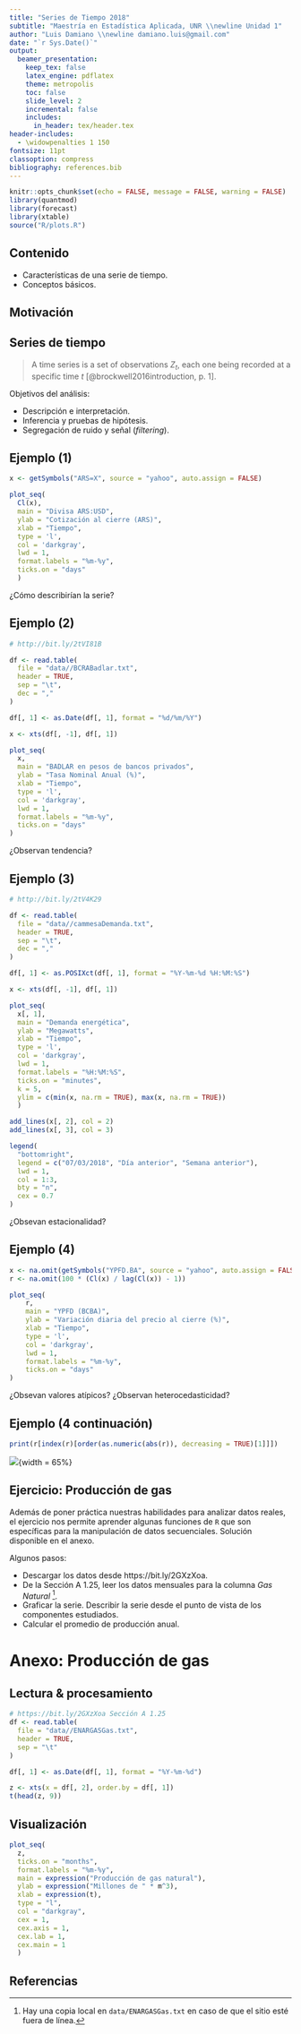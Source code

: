 ```yaml
---
title: "Series de Tiempo 2018"
subtitle: "Maestría en Estadística Aplicada, UNR \\newline Unidad 1"
author: "Luis Damiano \\newline damiano.luis@gmail.com"
date: "`r Sys.Date()`"
output:
  beamer_presentation:
    keep_tex: false
    latex_engine: pdflatex
    theme: metropolis
    toc: false
    slide_level: 2
    incremental: false
    includes:
      in_header: tex/header.tex
header-includes:
  - \widowpenalties 1 150
fontsize: 11pt
classoption: compress
bibliography: references.bib
---
```


```r
knitr::opts_chunk$set(echo = FALSE, message = FALSE, warning = FALSE)
library(quantmod)
library(forecast)
library(xtable)
source("R/plots.R")
```

## Contenido

* Características de una serie de tiempo.
* Conceptos básicos.

## Motivación

\vfill \tiny \metroset{block=fill}
\begin{exampleblock}{\small Discusión en clases}
  ¿Qué entienden por series de tiempo? ¿Pueden nombrar ejemplos?
\end{exampleblock}

## Series de tiempo

> A time series is a set of observations $Z_t$, each one being recorded at a specific time $t$ [@brockwell2016introduction, p. 1].

Objetivos del análisis:

* Descripción e interpretación.
* Inferencia y pruebas de hipótesis.
* Segregación de ruido y señal (*filtering*).

## Ejemplo (1)

\centering

```r
x <- getSymbols("ARS=X", source = "yahoo", auto.assign = FALSE)

plot_seq(
  Cl(x),
  main = "Divisa ARS:USD",
  ylab = "Cotización al cierre (ARS)",
  xlab = "Tiempo",
  type = 'l', 
  col = 'darkgray', 
  lwd = 1, 
  format.labels = "%m-%y",
  ticks.on = "days"
  )
```

¿Cómo describirían la serie?

## Ejemplo (2)

\centering

```r
# http://bit.ly/2tVI81B

df <- read.table(
  file = "data//BCRABadlar.txt", 
  header = TRUE,
  sep = "\t", 
  dec = ","
)

df[, 1] <- as.Date(df[, 1], format = "%d/%m/%Y")

x <- xts(df[, -1], df[, 1])

plot_seq(
  x,
  main = "BADLAR en pesos de bancos privados",
  ylab = "Tasa Nominal Anual (%)", 
  xlab = "Tiempo",
  type = 'l', 
  col = 'darkgray', 
  lwd = 1, 
  format.labels = "%m-%y",
  ticks.on = "days"
)
```

¿Observan tendencia?

## Ejemplo (3)

\centering

```r
# http://bit.ly/2tV4K29

df <- read.table(
  file = "data//cammesaDemanda.txt", 
  header = TRUE,
  sep = "\t", 
  dec = ","
)

df[, 1] <- as.POSIXct(df[, 1], format = "%Y-%m-%d %H:%M:%S")

x <- xts(df[, -1], df[, 1])

plot_seq(
  x[, 1],
  main = "Demanda energética",
  ylab = "Megawatts", 
  xlab = "Tiempo",
  type = 'l',
  col = 'darkgray', 
  lwd = 1, 
  format.labels = "%H:%M:%S",
  ticks.on = "minutes",
  k = 5,
  ylim = c(min(x, na.rm = TRUE), max(x, na.rm = TRUE))
  )

add_lines(x[, 2], col = 2)
add_lines(x[, 3], col = 3)

legend(
  "bottomright",
  legend = c("07/03/2018", "Día anterior", "Semana anterior"),
  lwd = 1,
  col = 1:3,
  bty = "n",
  cex = 0.7
)
```

¿Obsevan estacionalidad?

## Ejemplo (4)

\centering

```r
x <- na.omit(getSymbols("YPFD.BA", source = "yahoo", auto.assign = FALSE))
r <- na.omit(100 * (Cl(x) / lag(Cl(x)) - 1))

plot_seq(
    r,
    main = "YPFD (BCBA)",
    ylab = "Variación diaria del precio al cierre (%)", 
    xlab = "Tiempo",
    type = 'l', 
    col = 'darkgray', 
    lwd = 1, 
    format.labels = "%m-%y",
    ticks.on = "days"
)
```

¿Obsevan valores atípicos? ¿Observan heterocedasticidad?

## Ejemplo (4 continuación)

\centering

\tiny

```r
print(r[index(r)[order(as.numeric(abs(r)), decreasing = TRUE)[1]]])
```

![](img/YPF20120418.PNG){width = 65%}

## Ejercicio: Producción de gas

\tiny \metroset{block=fill}
\begin{block}{\small Ejercicio en clases}
Describir la serie de tiempo de ejemplo.
\end{block}

\vfill

Además de poner práctica nuestras habilidades para analizar datos reales, el ejercicio nos permite aprender algunas funciones de `R` que son específicas para la manipulación de datos secuenciales. Solución disponible en el anexo.

Algunos pasos:

* Descargar los datos desde https://bit.ly/2GXzXoa.
* De la Sección A 1.25, leer los datos mensuales para la columna *Gas Natural* ^[Hay una copia local en `data/ENARGASGas.txt` en caso de que el sitio esté fuera de línea.].
* Graficar la serie. Describir la serie desde el punto de vista de los componentes estudiados.
* Calcular el promedio de producción anual.

# Anexo: Producción de gas

## Lectura & procesamiento

\centering

\tiny

```r
# https://bit.ly/2GXzXoa Sección A 1.25
df <- read.table(
  file = "data//ENARGASGas.txt", 
  header = TRUE,
  sep = "\t"
)

df[, 1] <- as.Date(df[, 1], format = "%Y-%m-%d")

z <- xts(x = df[, 2], order.by = df[, 1])
t(head(z, 9))
```

## Visualización

\centering

\tiny

```r
plot_seq(
  z,
  ticks.on = "months",
  format.labels = "%m-%y",
  main = expression("Producción de gas natural"), 
  ylab = expression("Millones de " * m^3),
  xlab = expression(t), 
  type = "l",
  col = "darkgray",
  cex = 1,
  cex.axis = 1,
  cex.lab = 1,
  cex.main = 1
  )
```

## Referencias

\tiny
